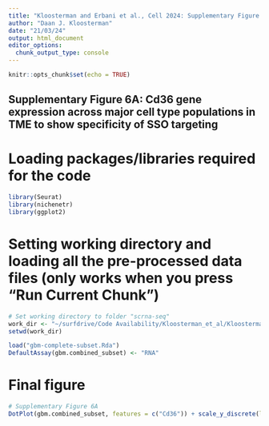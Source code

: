 ```yaml
---
title: "Kloosterman and Erbani et al., Cell 2024: Supplementary Figure 6A"
author: "Daan J. Kloosterman"
date: "21/03/24"
output: html_document
editor_options: 
  chunk_output_type: console
---
```


```r
knitr::opts_chunk$set(echo = TRUE)
```


## Supplementary Figure 6A: Cd36 gene expression across major cell type populations in TME to show specificity of SSO targeting

# Loading packages/libraries required for the code
```r
library(Seurat)
library(nichenetr)
library(ggplot2)
```

# Setting working directory and loading all the pre-processed data files (only works when you press "Run Current Chunk")

```r
# Set working directory to folder "scrna-seq" 
work_dir <- "~/surfdrive/Code Availability/Kloosterman_et_al/Kloosterman et al. 2024 - data availibility/GEO Data - processed/scrna-seq"
setwd(work_dir)

load("gbm-complete-subset.Rda")
DefaultAssay(gbm.combined_subset) <- "RNA"
```

# Final figure

```r
# Supplementary Figure 6A 
DotPlot(gbm.combined_subset, features = c("Cd36")) + scale_y_discrete(limits = rev(levels(Idents(gbm.combined_subset))))
```
